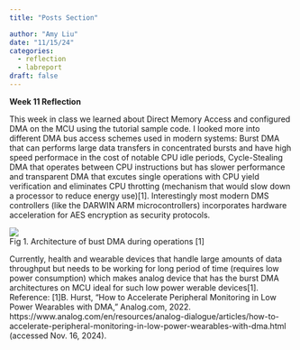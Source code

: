 ```yaml
---
title: "Posts Section"

author: "Amy Liu"
date: "11/15/24"
categories:
  - reflection
  - labreport
draft: false
---
```


**Week 11 Reflection**<br>

This week in class we learned about Direct Memory Access and configured DMA on the MCU using the tutorial sample code. I looked more into different DMA bus access schemes used in modern systems: Burst DMA that can performs large data transfers in concentrated bursts and have high speed performace in the cost of notable CPU idle periods, Cycle-Stealing DMA that operates between CPU instructions but has slower performance and transparent DMA that excutes single operations with CPU yield verification and eliminates CPU throtting (mechanism that would slow down a processor to reduce energy use)[1]. Interestingly most modern DMS controllers (like the DARWIN ARM microcontrollers) incorporates hardware acceleration for AES encryption as security protocols.<br>

![](images\burst_DMA.jpg)<br>
Fig 1. Architecture of bust DMA during operations [1]<br>

Currently, health and wearable devices that handle large amounts of data throughput but needs to be working for long period of time (requires low power consumption) which makes analog device that has the burst DMA architectures on MCU ideal for such low power werable devices[1].<br>
Reference: [1]B. Hurst, “How to Accelerate Peripheral Monitoring in Low Power Wearables with DMA,” Analog.com, 2022. https://www.analog.com/en/resources/analog-dialogue/articles/how-to-accelerate-peripheral-monitoring-in-low-power-wearables-with-dma.html (accessed Nov. 16, 2024).
‌